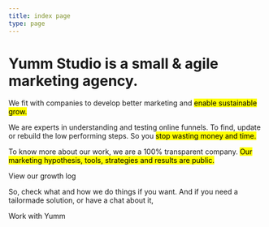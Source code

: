 ```yaml
---
title: index page
type: page
---
```



<HeroSection height={90}>

# Yumm Studio is a small & agile marketing agency.
<span className="subtitle">

We fit with companies to develop better marketing and <mark>enable sustainable grow.</mark>

We are experts in understanding and testing online funnels. To find, update or rebuild the low performing steps. So you <mark> stop wasting money and time.</mark>

To know more about our work, we are a 100% transparent company. <mark>Our marketing hypothesis, tools, strategies and results are public.</mark>


<Link to='/stories' className='button button-primary'>View our growth log</Link>

<br/>

So, check what and how we do things if you want. And if you need a tailormade solution, or have a chat about it, 

<Link to='/hire-yumm' className='button button-colored'>Work with Yumm</Link>

</span>
</HeroSection>

<!-- 

Well... Yes, there are many high skilled fishes in the river. None like us.
We are less in many ways.
There are many high skilled growth hacking / broad marketing agencies around that we admire. But 
        
We design and validate online strategies, perform technical upgrades to install event based analytics, create goal oriented dashboards, we design, test and validate testing and cost visualization <mark>to enable teams to experiment and grow. </mark> 


<span className="subtitle">

The philosophy is that giving before asking is the right thing to do.

We believe that a client that trusts you for the first time is giving you a leap of faith.

So we are going to share everything to add value before. And if you need a tailormade growth plan, or have a chat about it, <Link to='/hire-yumm'>work with us</Link>

</span>


<Link to='/stories?filter=marketing' className='button button-primary'>View Marketing</Link>
<Link to='/stories?filter=development' className='button button-primary'>View Front End Dev</Link>
<Link to='/stories?filter=general' className='button button-primary'>Overall Start-Up Stuff</Link>

-->
